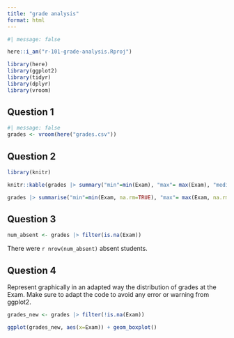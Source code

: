 ```yaml
---
title: "grade analysis"
format: html
---
```

```r
#| message: false

here::i_am("r-101-grade-analysis.Rproj")

library(here)
library(ggplot2)
library(tidyr)
library(dplyr)
library(vroom)
```

## Question 1

```r
#| message: false
grades <- vroom(here("grades.csv"))
```

## Question 2
```r
library(knitr)
```


```r
knitr::kable(grades |> summary("min"=min(Exam), "max"= max(Exam), "median"= median(Exam), "mean"= mean(Exam)))
```
```r
grades |> summarise("min"=min(Exam, na.rm=TRUE), "max"= max(Exam, na.rm=TRUE), "median"= median(Exam, na.rm=TRUE), "mean"= mean(Exam, na.rm=TRUE)) |> knitr::kable()
```
## Question 3

```r
num_absent <- grades |> filter(is.na(Exam))
```

There were  `r nrow(num_absent)` absent students. 

## Question 4
Represent graphically in an adapted way the distribution of grades at the Exam. Make sure to adapt the code to avoid any error or warning from ggplot2.

```r
grades_new <- grades |> filter(!is.na(Exam))
```
```r
ggplot(grades_new, aes(x=Exam)) + geom_boxplot()
```

